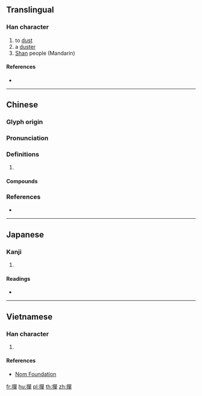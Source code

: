 {{also|掸}}
==Translingual==

===Han character===
{{Han char|rn=64|rad=手|as=12|sn=15|four=56056|canj=QRRJ|ids=⿰扌單}}

# to [[dust]]
# a [[duster]]
# [[Shan]] people (Mandarin)

====References====
* {{Han ref|kx=0455.090|dkj=12725|dj=0804.150|hdz=31958.050|uh=64A3|ud=25763|bh=E5B8|bd=58808}}

----

==Chinese==
{{zh-forms|s=掸}}

===Glyph origin===
{{Han etym}}

===Pronunciation===
{{zh-pron
|m=dǎn
|c=daan6,sin6
|mc=y
|oc=y
|cat=
}}

===Definitions===
{{zh-hanzi}}

# {{rfdef|zh}}

====Compounds====
{{zh-der|動撣|布撣子|撣人|撣塵|撣援|撣族|撣灰}}

===References===
* {{R:yue:Hanzi}}

----

==Japanese==

===Kanji===
{{ja-kanji|grade=|rs=手12}}

# {{defn|lang=ja|sort=手12}}

====Readings====
* {{ja-readings|on=[[たん]] (tan), [[だん]] (dan), [[せん]] (sen), [[ぜん]] (zen)|kun=[[もつ]] (motsu)}}

----

==Vietnamese==

===Han character===
{{vi-readings|rs=手12|hanviet=[[đan]], [[đản]]}}

# {{defn|lang=vi|sort=手12}}

====References====
* [http://nomfoundation.org/common/nom_details.php?codepoint=64a3 Nom Foundation]

[[fr:撣]]
[[hu:撣]]
[[pl:撣]]
[[th:撣]]
[[zh:撣]]